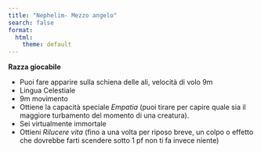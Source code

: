 ```yaml
---
title: "Nephelim- Mezzo angelo"
search: false
format:
  html:
    theme: default
---
```

**Razza giocabile**

- Puoi fare apparire sulla schiena delle ali, velocità di volo 9m
- Lingua Celestiale
- 9m movimento
- Ottiene la capacità speciale *Empatia* (puoi tirare per capire quale sia il maggiore turbamento del momento di una creatura).
- Sei virtualmente immortale
- Ottieni *Rilucere vita* (fino a una volta per riposo breve, un colpo o effetto che dovrebbe farti scendere sotto 1 pf non ti fa invece niente)

